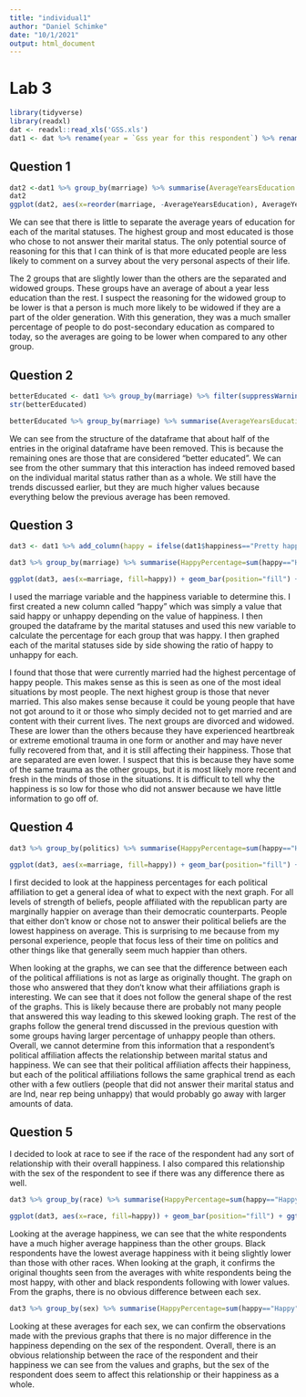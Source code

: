 ---
title: "individual1"
author: "Daniel Schimke"
date: "10/1/2021"
output: html_document
---

# Lab 3

```{r}
library(tidyverse)
library(readxl)
dat <- readxl::read_xls('GSS.xls')
dat1 <- dat %>% rename(year = `Gss year for this respondent`) %>% rename(happiness = `General happiness`) %>% rename(politics = `Political party affiliation`) %>% rename(income = `Total family income`) %>% rename(race = `Race of respondent`) %>% rename(sex = `Respondents sex`) %>% rename(education = `Highest year of school completed`) %>% rename(marriage = `Marital status`) %>% rename(id_number = `Respondent id number`) %>% rename(ballot = `Ballot used for interview`)

```



## Question 1

```{r}
dat2 <-dat1 %>% group_by(marriage) %>% summarise(AverageYearsEducation = mean(suppressWarnings(as.numeric(education)), na.rm = TRUE))
dat2
ggplot(dat2, aes(x=reorder(marriage, -AverageYearsEducation), AverageYearsEducation)) + geom_bar(stat="identity") + ggtitle("Average Years of Education by Marital Status") + xlab("Marital Status") + ylab("Average Years of Education")
```



We can see that there is little to separate the average years of education for each of the marital statuses. The highest group and most educated is those who chose to not answer their marital status. The only potential source of reasoning for this that I can think of is that more educated people are less likely to comment on a survey about the very personal aspects of their life. 

The 2 groups that are slightly lower than the others are the separated and widowed groups. These groups have an average of about a year less education than the rest. I suspect the reasoning for the widowed group to be lower is that a person is much more likely to be widowed if they are a part of the older generation. With this generation, they was a much smaller percentage of people to do post-secondary education as compared to today, so the averages are going to be lower when compared to any other group.



## Question 2

```{r}
betterEducated <- dat1 %>% group_by(marriage) %>% filter(suppressWarnings(as.numeric(education)) > mean(suppressWarnings(as.numeric(education)), na.rm = TRUE))
str(betterEducated)

betterEducated %>% group_by(marriage) %>% summarise(AverageYearsEducation = mean(suppressWarnings(as.numeric(education)), na.rm = TRUE))
```


We can see from the structure of the dataframe that about half of the entries in the original dataframe have been removed. This is because the remaining ones are those that are considered "better educated". We can see from the other summary that this interaction has indeed removed based on the individual marital status rather than as a whole. We still have the trends discussed earlier, but they are much higher values because everything below the previous average has been removed. 



## Question 3

```{r}
dat3 <- dat1 %>% add_column(happy = ifelse(dat1$happiness=="Pretty happy" | dat1$happiness=="Very happy", "Happy","Unhappy"))

dat3 %>% group_by(marriage) %>% summarise(HappyPercentage=sum(happy=="Happy")/sum(happy =="Happy" | happy=="Unhappy")*100)

ggplot(dat3, aes(x=marriage, fill=happy)) + geom_bar(position="fill") + ggtitle("Happiness by Marital Status") + xlab("Marital Status") + ylab("Ratio of Happiness")
```


I used the marriage variable and the happiness variable to determine this. I first created a new column called "happy" which was simply a value that said happy or unhappy depending on the value of happiness. I then grouped the dataframe by the marital statuses and used this new variable to calculate the percentage for each group that was happy. I then graphed each of the marital statuses side by side showing the ratio of happy to unhappy for each. 

I found that those that were currently married had the highest percentage of happy people. This makes sense as this is seen as one of the most ideal situations by most people. The next highest group is those that never married. This also makes sense because it could be young people that have not got around to it or those who simply decided not to get married and are content with their current lives. The next groups are divorced and widowed. These are lower than the others because they have experienced heartbreak or extreme emotional trauma in one form or another and may have never fully recovered from that, and it is still affecting their happiness. Those that are separated are even lower. I suspect that this is because they have some of the same trauma as the other groups, but it is most likely more recent and fresh in the minds of those in the situations. It is difficult to tell why the happiness is so low for those who did not answer because we have little information to go off of. 



## Question 4


```{r}
dat3 %>% group_by(politics) %>% summarise(HappyPercentage=sum(happy=="Happy")/sum(happy =="Happy" | happy=="Unhappy")*100)

ggplot(dat3, aes(x=marriage, fill=happy)) + geom_bar(position="fill") + ggtitle("Happiness by Marital Status") + xlab("Marital Status") + ylab("Ratio of Happiness") + facet_wrap(~politics) + coord_flip()
```


I first decided to look at the happiness percentages for each political affiliation to get a general idea of what to expect with the next graph. For all levels of strength of beliefs, people affiliated with the republican party are marginally happier on average than their democratic counterparts. People that either don't know or chose not to answer their political beliefs are the lowest happiness on average. This is surprising to me because from my personal experience, people that focus less of their time on politics and other things like that generally seem much happier than others. 

When looking at the graphs, we can see that the difference between each of the political affiliations is not as large as originally thought. The graph on those who answered that they don't know what their affiliations graph is interesting. We can see that it does not follow the general shape of the rest of the graphs. This is likely because there are probably not many people that answered this way leading to this skewed looking graph. The rest of the graphs follow the general trend discussed in the previous question with some groups having larger percentage of unhappy people than others. Overall, we cannot determine from this information that a respondent's political affiliation affects the relationship between marital status and happiness. We can see that their political affiliation affects their happiness, but each of the political affiliations follows the same graphical trend as each other with a few outliers (people that did not answer their marital status and are Ind, near rep being unhappy) that would probably go away with larger amounts of data.



## Question 5

I decided to look at race to see if the race of the respondent had any sort of relationship with their overall happiness. I also compared this relationship with the sex of the respondent to see if there was any difference there as well. 

```{r}
dat3 %>% group_by(race) %>% summarise(HappyPercentage=sum(happy=="Happy")/sum(happy =="Happy" | happy=="Unhappy")*100)

ggplot(dat3, aes(x=race, fill=happy)) + geom_bar(position="fill") + ggtitle("Happiness by Race") + xlab("Race") + ylab("Ratio of Happiness") + coord_flip() + facet_wrap(~sex)
```


Looking at the average happiness, we can see that the white respondents have a much higher average happiness than the other groups. Black respondents have the lowest average happiness with it being slightly lower than those with other races. When looking at the graph, it confirms the original thoughts seen from the averages with white respondents being the most happy, with other and black respondents following with lower values. From the graphs, there is no obvious difference between each sex. 

```{r}
dat3 %>% group_by(sex) %>% summarise(HappyPercentage=sum(happy=="Happy")/sum(happy =="Happy" | happy=="Unhappy")*100)
```

Looking at these averages for each sex, we can confirm the observations made with the previous graphs that there is no major difference in the happiness depending on the sex of the respondent. Overall, there is an obvious relationship between the race of the respondent and their happiness we can see from the values and graphs, but the sex of the respondent does seem to affect this relationship or their happiness as a whole. 




